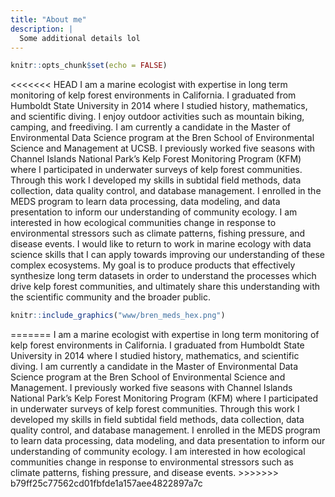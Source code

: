 ```yaml
---
title: "About me"
description: |
  Some additional details lol
---
```


```r
knitr::opts_chunk$set(echo = FALSE)
```

<<<<<<< HEAD
I am a marine ecologist with expertise in long term monitoring of kelp forest environments in California. I graduated from Humboldt State University in 2014 where I studied history, mathematics, and scientific diving. I enjoy outdoor activities such as mountain biking, camping, and freediving. I am currently a candidate in the Master of Environmental Data Science program at the Bren School of Environmental Science and Management at UCSB. I previously worked five seasons with Channel Islands National Park's Kelp Forest Monitoring Program (KFM) where I participated in underwater surveys of kelp forest communities. Through this work I developed my skills in subtidal field methods, data collection, data quality control, and database management. I enrolled in the MEDS program to learn data processing, data modeling, and data presentation to inform our understanding of community ecology. I am interested in how ecological communities change in response to environmental stressors such as climate patterns, fishing pressure, and disease events. I would like to return to work in marine ecology with data science skills that I can apply towards improving our understanding of these complex ecosystems. My goal is to produce products that effectively synthesize long term datasets in order to understand the processes which drive kelp forest communities, and ultimately share this understanding with the scientific community and the broader public.

```r
knitr::include_graphics("www/bren_meds_hex.png")  
```
=======
I am a marine ecologist with expertise in long term monitoring of kelp forest environments in California. I graduated from Humboldt State University in 2014 where I studied history, mathematics, and scientific diving. I am currently a candidate in the Master of Environmental Data Science program at the Bren School of Environmental Science and Management. I previously worked five seasons with Channel Islands National Park's Kelp Forest Monitoring Program (KFM) where I participated in underwater surveys of kelp forest communities. Through this work I developed my skills in field subtidal field methods, data collection, data quality control, and database management. I enrolled in the MEDS program to learn data processing, data modeling, and data presentation to inform our understanding of community ecology. I am interested in how ecological communities change in response to environmental stressors such as climate patterns, fishing pressure, and disease events. 
>>>>>>> b79ff25c77562cd01fbfde1a157aee4822897a7c

